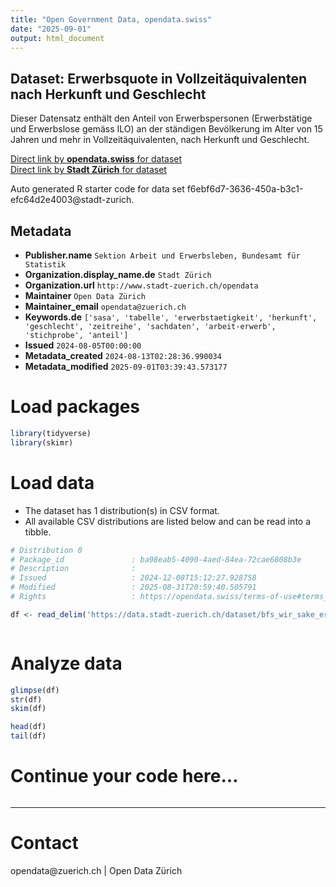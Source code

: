 ```yaml
---
title: "Open Government Data, opendata.swiss"
date: "2025-09-01"
output: html_document
---
```


## Dataset: Erwerbsquote in Vollzeitäquivalenten nach Herkunft und Geschlecht

Dieser Datensatz enthält den Anteil von Erwerbspersonen (Erwerbstätige und Erwerbslose gemäss ILO) an der ständigen Bevölkerung im Alter von 15 Jahren und mehr in Vollzeitäquivalenten, nach Herkunft und Geschlecht.


[Direct link by **opendata.swiss** for dataset](https://opendata.swiss/de/dataset/erwerbsquote-in-vollzeitaquivalenten-nach-herkunft-und-geschlecht1)<br>
[Direct link by **Stadt Zürich** for dataset](https://data.stadt-zuerich.ch/dataset/bfs_wir_sake_erwerbsquote_vzaeq_herkunft_geschl_od5014)

Auto generated R starter code for data set f6ebf6d7-3636-450a-b3c1-efc64d2e4003@stadt-zurich.

## Metadata

- **Publisher.name** `Sektion Arbeit und Erwerbsleben, Bundesamt für Statistik`
- **Organization.display_name.de** `Stadt Zürich`
- **Organization.url** `http://www.stadt-zuerich.ch/opendata`
- **Maintainer** `Open Data Zürich`
- **Maintainer_email** `opendata@zuerich.ch`
- **Keywords.de** `['sasa', 'tabelle', 'erwerbstaetigkeit', 'herkunft', 'geschlecht', 'zeitreihe', 'sachdaten', 'arbeit-erwerb', 'stichprobe', 'anteil']`
- **Issued** `2024-08-05T00:00:00`
- **Metadata_created** `2024-08-13T02:28:36.990034`
- **Metadata_modified** `2025-09-01T03:39:43.573177`


# Load packages

```r

library(tidyverse)
library(skimr)

```

# Load data

-   The dataset has 1 distribution(s) in CSV format.
-   All available CSV distributions are listed below and can be read into a tibble.

```r

# Distribution 0
# Package_id               : ba98eab5-4090-4aed-84ea-72cae6808b3e
# Description              : 
# Issued                   : 2024-12-08T15:12:27.928758
# Modified                 : 2025-08-31T20:59:40.505791
# Rights                   : https://opendata.swiss/terms-of-use#terms_open

df <- read_delim('https://data.stadt-zuerich.ch/dataset/bfs_wir_sake_erwerbsquote_vzaeq_herkunft_geschl_od5014/download/WIR501OD5014.csv')



```

# Analyze data

```r

glimpse(df)
str(df)
skim(df)

head(df)
tail(df)

```

# Continue your code here...

```r

```

------------------------------------------------------------------------

# Contact

opendata@zuerich.ch | Open Data Zürich

